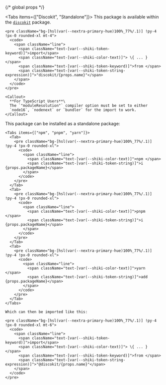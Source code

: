 {/* global props */}


<Tabs items={["Discokit", "Standalone"]}>
  <Tab>
    This package is available within the [`discokit`](/reference/discokit) package.

    <pre className="bg-[hsl(var(--nextra-primary-hue)100%_77%/.1)] !py-4 !px-0 rounded-xl mt-4">
      <code>
        <span className="line">
          <span className="text-[var(--shiki-token-keyword)]">import</span>
          <span className="text-[var(--shiki-color-text)]"> \{ ... } </span>
          <span className="text-[var(--shiki-token-keyword)]">from </span>
          <span className="text-[var(--shiki-token-string-expression)]">"discokit/{props.name}"</span>
        </span>
      </code>
    </pre>

    <Callout>
      **For TypeScript Users**\
      The `"moduleResolution"` compiler option must be set to either
      `node16`, `nodenext` or `bundler` for the import to work.
    </Callout>

  </Tab>
  <Tab>
    This package can be installed as a standalone package:

    <Tabs items={["npm", "pnpm", "yarn"]}>
      <Tab>
        <pre className="bg-[hsl(var(--nextra-primary-hue)100%_77%/.1)] !py-4 !px-0 rounded-xl">
          <code>
            <span className="line">
              <span className="text-[var(--shiki-color-text)]">npm </span>
              <span className="text-[var(--shiki-token-string)]">i {props.packageName}</span>
            </span>
          </code>
        </pre>
      </Tab>
      <Tab>
        <pre className="bg-[hsl(var(--nextra-primary-hue)100%_77%/.1)] !py-4 !px-0 rounded-xl">
          <code>
            <span className="line">
              <span className="text-[var(--shiki-color-text)]">pnpm </span>
              <span className="text-[var(--shiki-token-string)]">i {props.packageName}</span>
            </span>
          </code>
        </pre>
      </Tab>
      <Tab>
        <pre className="bg-[hsl(var(--nextra-primary-hue)100%_77%/.1)] !py-4 !px-0 rounded-xl">
          <code>
            <span className="line">
              <span className="text-[var(--shiki-color-text)]">yarn </span>
              <span className="text-[var(--shiki-token-string)]">add {props.packageName}</span>
            </span>
          </code>
        </pre>
      </Tab>
    </Tabs>

    Which can then be imported like this:

    <pre className="bg-[hsl(var(--nextra-primary-hue)100%_77%/.1)] !py-4 !px-0 rounded-xl mt-6">
      <code>
        <span className="line">
          <span className="text-[var(--shiki-token-keyword)]">import</span>
          <span className="text-[var(--shiki-color-text)]"> \{ ... } </span>
          <span className="text-[var(--shiki-token-keyword)]">from </span>
          <span className="text-[var(--shiki-token-string-expression)]">"@discokit/{props.name}"</span>
        </span>
      </code>
    </pre>

  </Tab>
</Tabs>
